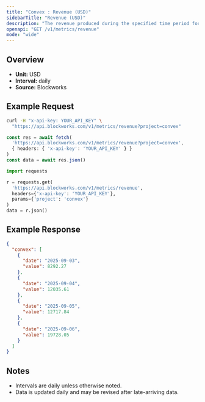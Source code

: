 ```yaml
---
title: "Convex : Revenue (USD)"
sidebarTitle: "Revenue (USD)"
description: "The revenue produced during the specified time period for given project."
openapi: "GET /v1/metrics/revenue"
mode: "wide"
---
```


## Overview

- **Unit:** USD
- **Interval:** daily
- **Source:** Blockworks

## Example Request

<CodeGroup>

```bash cURL
curl -H "x-api-key: YOUR_API_KEY" \
  "https://api.blockworks.com/v1/metrics/revenue?project=convex"
```

```typescript TypeScript
const res = await fetch(
  'https://api.blockworks.com/v1/metrics/revenue?project=convex',
  { headers: { 'x-api-key': 'YOUR_API_KEY' } }
)
const data = await res.json()
```

```python Python
import requests

r = requests.get(
  'https://api.blockworks.com/v1/metrics/revenue',
  headers={'x-api-key': 'YOUR_API_KEY'},
  params={'project': 'convex'}
)
data = r.json()
```

</CodeGroup>

## Example Response

```json
{
  "convex": [
    {
      "date": "2025-09-03",
      "value": 8292.27
    },
    {
      "date": "2025-09-04",
      "value": 12035.61
    },
    {
      "date": "2025-09-05",
      "value": 12717.84
    },
    {
      "date": "2025-09-06",
      "value": 19728.05
    }
  ]
}
```

## Notes
- Intervals are daily unless otherwise noted.
- Data is updated daily and may be revised after late-arriving data.
